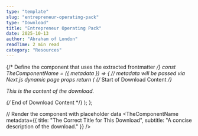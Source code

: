 ```yaml
---
type: "template"
slug: "entrepreneur-operating-pack"
type: "Download"
title: "Entrepreneur Operating Pack"
date: 2025-10-13
author: "Abraham of London"
readTime: 2 min read
category: "Resources"
---
```



{/* Define the component that uses the extracted frontmatter */}
const TheComponentName = ({ metadata }) => {
    // metadata will be passed via Next.js dynamic page props
    return (
        <BrandFrame title={metadata.title} subtitle={metadata.subtitle} pageSize="A4" >
            {/* Start of Download Content */}
            <p>This is the content of the download.</p>
            {/* End of Download Content */}
        </BrandFrame>
    );
};

// Render the component with placeholder data
<TheComponentName metadata={{ title: "The Correct Title for This Download", subtitle: "A concise description of the download." }} />

